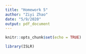 ```yaml
---
title: "Homework 5"
author: "Ziyi Zhao"
date: "5/9/2020"
output: pdf_document
---
```


```r
knitr::opts_chunk$set(echo = TRUE)

library(ISLR)


```



```r





```



```r

```



